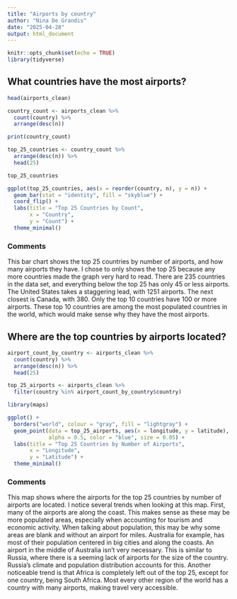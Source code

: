 ```yaml
---
title: "Airports by country"
author: "Nina De Grandis"
date: "2025-04-28"
output: html_document
---
```


```r
knitr::opts_chunk$set(echo = TRUE)
library(tidyverse)
```

## What countries have the most airports?

```r
head(airports_clean)

country_count <- airports_clean %>%
  count(country) %>%
  arrange(desc(n)) 

print(country_count)

top_25_countries <- country_count %>%
  arrange(desc(n)) %>%
  head(25)

top_25_countries
```

```r
ggplot(top_25_countries, aes(x = reorder(country, n), y = n)) +
  geom_bar(stat = "identity", fill = "skyblue") +
  coord_flip() +
  labs(title = "Top 25 Countries by Count", 
       x = "Country", 
       y = "Count") +
  theme_minimal()

```

### Comments

This bar chart shows the top 25 countries by number of airports, and how many airports they have. I chose to only shows the top 25 because any more countries made the graph very hard to read. There are 235 countries in the data set, and everything below the top 25 has only 45 or less airports. The United States takes a staggering lead, with 1251 airports. The next closest is Canada, with 380. Only the top 10 countries have 100 or more airports. These top 10 countries are among the most populated countries in the world, which would make sense why they have the most airports.

## Where are the top countries by airports located?

```r
airport_count_by_country <- airports_clean %>%
  count(country) %>%
  arrange(desc(n)) %>%
  head(25)

top_25_airports <- airports_clean %>%
  filter(country %in% airport_count_by_country$country)

library(maps)

ggplot() +
  borders("world", colour = "gray", fill = "lightgray") +  
  geom_point(data = top_25_airports, aes(x = longitude, y = latitude), 
             alpha = 0.5, color = "blue", size = 0.05) +
  labs(title = "Top 25 Countries by Number of Airports", 
       x = "Longitude", 
       y = "Latitude") +
  theme_minimal()

```

### Comments

This map shows where the airports for the top 25 countries by number of airports are located. I notice several trends when looking at this map. First, many of the airports are along the coast. This makes sense as these may be more populated areas, especially when accounting for tourism and economic activity. When talking about population, this may be why some areas are blank and without an airport for miles. Australia for example, has most of their population centered in big cities and along the coasts. An airport in the middle of Australia isn't very necessary. This is similar to Russia, where there is a seeming lack of airports for the size of the country. Russia's climate and population distribution accounts for this. Another noticeable trend is that Africa is completely left out of the top 25, except for one country, being South Africa. Most every other region of the world has a country with many airports, making travel very accessible.

